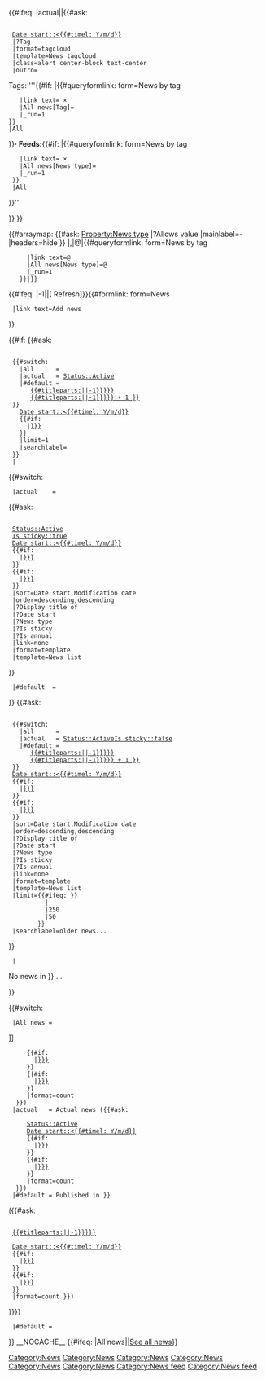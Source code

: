 <includeonly>{{#ifeq: {{{1|}}}|actual||{{#ask: 
  [[Category:News]]
  [[Date start::<{{#timel: Y/m/d}}]]
  |?Tag
  |format=tagcloud
  |template=News tagcloud
  |class=alert center-block text-center
  |outro=<div class="news-filters">
Tags: '''{{#if: {{{Tag|}}}|{{#queryformlink: form=News by tag
    |link text=<span title="All tags"> &times; {{{Tag|}}}</span>
    |All news[Tag]={{{1|}}}
    |_run=1
 }}
 |All
}}''' &middot; Feeds: '''{{#if: {{{News type|}}}|{{#queryformlink: form=News by tag
    |link text=<span title="All feeds"> &times; {{{News type|}}}</span>
    |All news[News type]={{{1|}}}
    |_run=1
  }}
  |All
}}'''
</div>
}}
{{Years range menu}}}}
<div id="recent-content">
<div class="news-feeds news-filter-buttons">
{{#arraymap: {{#ask: [[Property:News type]] |?Allows value |mainlabel=- |headers=hide }} |,|@|{{#queryformlink: form=News by tag
      |link text=<span class="label label-default {{#replace:{{lc:@}}| |-}}-trigger">@</span>
      |All news[News type]=@
      |_run=1
    }}|}}
<span class="news-action-buttons">
{{#ifeq: {{NAMESPACENUMBER}}|-1||<span class="plainlinks">[{{fullurl:{{FULLPAGENAME}}|action=purge}} <span class="label label-primary refresh-news">Refresh</span>]</span>}}{{#formlink: form=News
  |link text=<span class="label label-success add-news">Add news</span>
}}
</span>
</div>
{{#if: 
{{#ask:
  [[Category:News]]
  {{#switch: {{{1|all}}}
    |all      =
    |actual   = [[Status::Active]]
    |#default =
       [[Date start::>{{{1|{{#titleparts:{{FULLPAGENAME}}||-1}}}}}]]
       [[Date start::<<{{#expr: {{{1|{{#titleparts:{{FULLPAGENAME}}||-1}}}}} + 1 }}]] 
  }}
    [[Date start::<{{#timel: Y/m/d}}]]
    {{#if: {{{Tag|}}}
      |[[Tag::{{{Tag|}}}]]
    }}
    |limit=1
    |searchlabel=
  }}
  |
{{#switch: {{{1|}}}
  |actual    =
{{#ask: 
  [[Category:News]]
  [[Status::Active]]
  [[Is sticky::true]]
  [[Date start::<{{#timel: Y/m/d}}]]
  {{#if: {{{Tag|}}}
    |[[Tag::{{{Tag|}}}]]
  }}
  {{#if: {{{News type|}}}
    |[[News type::{{{News type|}}}]]
  }}
  |sort=Date start,Modification date 
  |order=descending,descending 
  |?Display title of 
  |?Date start 
  |?News type 
  |?Is sticky
  |?Is annual
  |link=none 
  |format=template 
  |template=News list 
}}
  |#default  =
}}
{{#ask: 
  [[Category:News]]
  {{#switch: {{{1|all}}}
    |all      =
    |actual   = [[Status::Active]][[Is sticky::false]]
    |#default =
       [[Date start::>{{{1|{{#titleparts:{{FULLPAGENAME}}||-1}}}}}]]
       [[Date start::<<{{#expr: {{{1|{{#titleparts:{{FULLPAGENAME}}||-1}}}}} + 1 }}]] 
  }}
  [[Date start::<{{#timel: Y/m/d}}]]
  {{#if: {{{Tag|}}}
    |[[Tag::{{{Tag|}}}]]
  }}
  {{#if: {{{News type|}}}
    |[[News type::{{{News type|}}}]]
  }}
  |sort=Date start,Modification date 
  |order=descending,descending
  |?Display title of 
  |?Date start 
  |?News type 
  |?Is sticky
  |?Is annual
  |link=none 
  |format=template 
  |template=News list 
  |limit={{#ifeq: {{{1|{{#titleparts:{{FULLPAGENAME}}||-1}}}}}
           |{{CURRENTYEAR}}
           |250
           |50
         }}
  |searchlabel=older news...
}}
  |
<div class="news-item">
;No news in {{{1|{{#titleparts:{{FULLPAGENAME}}||-1}}}}} ...
</div>
}}
</table>
</div>
{{#switch: {{BASEPAGENAME}}
  |All news =
{{DISPLAYTITLE: {{#switch: {{{1|all}}}
  |all      = Ever published news ({{#ask:
      [[Category:News]] 
      [[Date start::<{{#timel: Y/m/d}}]]  
      {{#if: {{{Tag|}}}
        |[[Tag::{{{Tag|}}}]]
      }}
      {{#if: {{{News type|}}}
        |[[News type::{{{News type|}}}]]
      }}
      |format=count
   }})
  |actual   = Actual news ({{#ask:
      [[Category:News]]
      [[Status::Active]]
      [[Date start::<{{#timel: Y/m/d}}]]
      {{#if: {{{Tag|}}}
        |[[Tag::{{{Tag|}}}]]
      }}
      {{#if: {{{News type|}}}
        |[[News type::{{{News type|}}}]]
      }}
      |format=count
   }})
  |#default = Published in {{{1|{{#titleparts:{{FULLPAGENAME}}||-1}}}}} 
({{#ask:
  [[Category:News]]
  [[Date start::>{{{1|{{#titleparts:{{FULLPAGENAME}}||-1}}}}}]]
<!--  [[Date start::<<{{#expr: {{{1|{{#titleparts:{{FULLPAGENAME}}||-1}}}}} + 1 }}]] -->
  [[Date start::<{{#timel: Y/m/d}}]]
  {{#if: {{{Tag|}}}
    |[[Tag::{{{Tag|}}}]]
  }}
  {{#if: {{{News type|}}}
    |[[News type::{{{News type|}}}]]
  }}
  |format=count }})
}}}}
  |#default =
}}
__NOCACHE__
[[Category:News feed]]
{{#ifeq: {{BASEPAGENAME}}|All news||<span class="news-feeds">[[Project:All news|<span class="label label-success">See all news</span>]]</span>}}
</includeonly><noinclude>[[Category:News feed]]</noinclude>